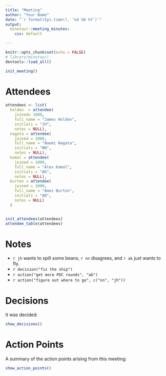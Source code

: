 ```yaml
---
title: "Meeting"
author: "Your Name"
date: "`r format(Sys.time(), '%d %B %Y')`"
output:
  minotaur::meeting_minutes:
    css: default

---
```


```r
knitr::opts_chunk$set(echo = FALSE)
# library(minotaur)
devtools::load_all()

init_meeting()
```

<style>
.sidenote,
.marginnote {
    float: right;
    clear: right;
    margin-right: -40%;
    width: 50%;
    margin-top: 0.3rem;
    margin-bottom: 0;
    font-size: 100%;
    line-height: 1.3;
    vertical-align: baseline;
    position: relative;
}
</style>

# Attendees

```r
attendees <- list( 
  holden  = attendee(
    joined= 1000,
    full_name = "James Holden",
    initials = "JH",
    notes = NULL),
  nagata = attendee(
    joined = 1000,
    full_name = "Naomi Nagata", 
    initials = "NN",
    notes = NULL),
  kamal = attendee(
    joined = 1000,
    full_name = "Alex Kamal",
    initials = "AK",
    notes = NULL),
  burton = attendee(
    joined = 1000,
    full_name = "Amos Burton",
    initials = "AB",
    notes = NULL)
  )


init_attendees(attendees)
attendee_table(attendees)

```


# Notes

- `r jh` wants to spill some beans, `r nn` disagrees, and `r ak` just wants to fly.
- `r decision("fix the ship")`
- `r action("get more PDC rounds", "ab")`
- `r action("figure out where to go", c("nn", "jh"))`

# Decisions

It was decided:

```r
show_decisions()
```


# Action Points

A summary of the action points arising from this meeting:

```r
show_action_points()
```

